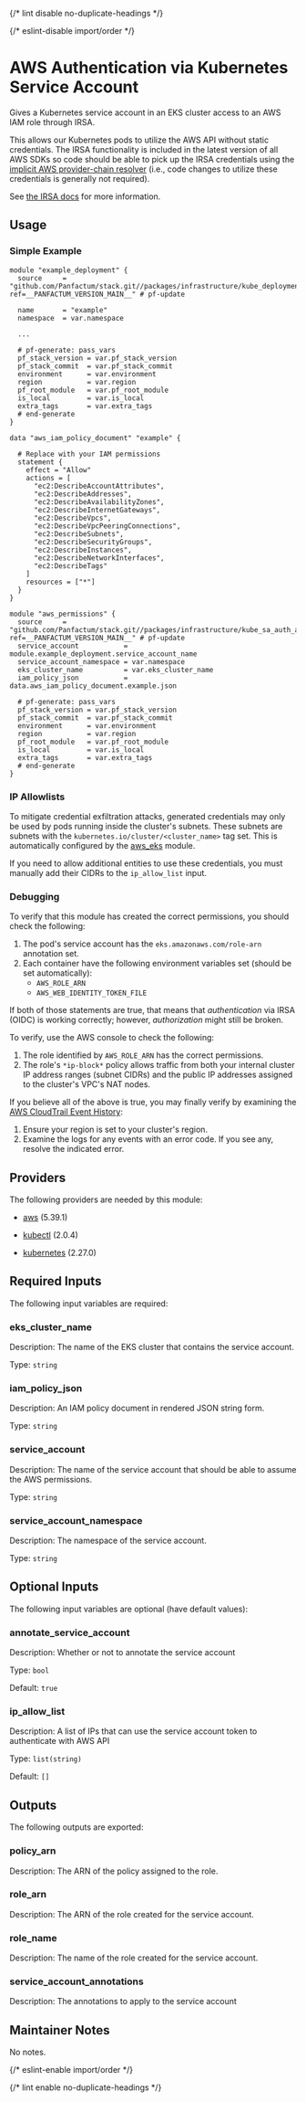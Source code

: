 
{/* lint disable no-duplicate-headings */}

{/* eslint-disable import/order */}
<ModuleHeader name="kube_sa_auth_aws" sourceHref="https://github.com/Panfactum/stack/tree/__PANFACTUM_VERSION_MAIN__/packages/infrastructure/kube_sa_auth_aws" status="stable" type="submodule"/>

# AWS Authentication via Kubernetes Service Account

Gives a Kubernetes service account in an EKS cluster access to an AWS IAM role through IRSA.

This allows our Kubernetes pods to utilize the AWS API without static credentials. The IRSA functionality
is included in the latest version of all AWS SDKs so code should be able to pick up the IRSA credentials
using the [implicit AWS provider-chain resolver](https://docs.aws.amazon.com/sdkref/latest/guide/standardized-credentials.html) (i.e., code changes to utilize these credentials is generally not required).

See [the IRSA docs](https://docs.aws.amazon.com/eks/latest/userguide/iam-roles-for-service-accounts.html) for more information.

## Usage

### Simple Example

```hcl
module "example_deployment" {
  source     = "github.com/Panfactum/stack.git//packages/infrastructure/kube_deployment?ref=__PANFACTUM_VERSION_MAIN__" # pf-update

  name       = "example"
  namespace  = var.namespace

  ...

  # pf-generate: pass_vars
  pf_stack_version = var.pf_stack_version
  pf_stack_commit  = var.pf_stack_commit
  environment      = var.environment
  region           = var.region
  pf_root_module   = var.pf_root_module
  is_local         = var.is_local
  extra_tags       = var.extra_tags
  # end-generate
}

data "aws_iam_policy_document" "example" {

  # Replace with your IAM permissions
  statement {
    effect = "Allow"
    actions = [
      "ec2:DescribeAccountAttributes",
      "ec2:DescribeAddresses",
      "ec2:DescribeAvailabilityZones",
      "ec2:DescribeInternetGateways",
      "ec2:DescribeVpcs",
      "ec2:DescribeVpcPeeringConnections",
      "ec2:DescribeSubnets",
      "ec2:DescribeSecurityGroups",
      "ec2:DescribeInstances",
      "ec2:DescribeNetworkInterfaces",
      "ec2:DescribeTags"
    ]
    resources = ["*"]
  }
}

module "aws_permissions" {
  source     = "github.com/Panfactum/stack.git//packages/infrastructure/kube_sa_auth_aws?ref=__PANFACTUM_VERSION_MAIN__" # pf-update
  service_account           = module.example_deployment.service_account_name
  service_account_namespace = var.namespace
  eks_cluster_name          = var.eks_cluster_name
  iam_policy_json           = data.aws_iam_policy_document.example.json

  # pf-generate: pass_vars
  pf_stack_version = var.pf_stack_version
  pf_stack_commit  = var.pf_stack_commit
  environment      = var.environment
  region           = var.region
  pf_root_module   = var.pf_root_module
  is_local         = var.is_local
  extra_tags       = var.extra_tags
  # end-generate
}
```

### IP Allowlists

To mitigate credential exfiltration attacks,
generated credentials may only be used by pods running inside the cluster's subnets. These
subnets are subnets with the `kubernetes.io/cluster/<cluster_name>` tag set. This is automatically
configured by the [aws\_eks](/docs/main/reference/infrastructure-modules/submodule/aws/aws\_eks) module.

If you need to allow additional entities to use these credentials, you must manually
add their CIDRs to the `ip_allow_list` input.

### Debugging

To verify that this module has created the correct permissions, you should check
the following:

1. The pod's service account has the `eks.amazonaws.com/role-arn` annotation set.
2. Each container have the following environment variables set (should be set automatically):
    - `AWS_ROLE_ARN`
    - `AWS_WEB_IDENTITY_TOKEN_FILE`

If both of those statements are true, that means that *authentication* via IRSA (OIDC) is working
correctly; however, *authorization* might still be broken.

To verify, use the AWS console to check the following:
1. The role identified by `AWS_ROLE_ARN` has the correct permissions.
2. The role's `*ip-block*` policy allows traffic from both your internal cluster IP address
ranges (subnet CIDRs) and the public IP addresses assigned to the cluster's VPC's NAT nodes.

If you believe all of the above is true, you may finally verify by examining the [AWS CloudTrail
Event History](https://docs.aws.amazon.com/awscloudtrail/latest/userguide/view-cloudtrail-events.html):

1. Ensure your region is set to your cluster's region.
2. Examine the logs for any events with an error code. If you see any, resolve the indicated error.

## Providers

The following providers are needed by this module:

- [aws](https://registry.terraform.io/providers/hashicorp/aws/5.39.1/docs) (5.39.1)

- [kubectl](https://registry.terraform.io/providers/alekc/kubectl/2.0.4/docs) (2.0.4)

- [kubernetes](https://registry.terraform.io/providers/hashicorp/kubernetes/2.27.0/docs) (2.27.0)

## Required Inputs

The following input variables are required:

### eks\_cluster\_name

Description: The name of the EKS cluster that contains the service account.

Type: `string`

### iam\_policy\_json

Description: An IAM policy document in rendered JSON string form.

Type: `string`

### service\_account

Description: The name of the service account that should be able to assume the AWS permissions.

Type: `string`

### service\_account\_namespace

Description: The namespace of the service account.

Type: `string`

## Optional Inputs

The following input variables are optional (have default values):

### annotate\_service\_account

Description: Whether or not to annotate the service account

Type: `bool`

Default: `true`



### ip\_allow\_list

Description: A list of IPs that can use the service account token to authenticate with AWS API

Type: `list(string)`

Default: `[]`







## Outputs

The following outputs are exported:

### policy\_arn

Description: The ARN of the policy assigned to the role.

### role\_arn

Description: The ARN of the role created for the service account.

### role\_name

Description: The name of the role created for the service account.

### service\_account\_annotations

Description: The annotations to apply to the service account

## Maintainer Notes

No notes.

{/* eslint-enable import/order */}

{/* lint enable no-duplicate-headings */}
